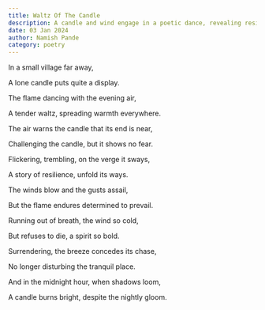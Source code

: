 ```yaml
---
title: Waltz Of The Candle 
description: A candle and wind engage in a poetic dance, revealing resilience and serenity
date: 03 Jan 2024
author: Namish Pande
category: poetry 
---
```


In a small village far away,

A lone candle puts quite a display.

The flame dancing with the evening air,

A tender waltz, spreading warmth everywhere.

The air warns the candle that its end is near,

Challenging the candle, but it shows no fear.

Flickering, trembling, on the verge it sways,

A story of resilience, unfold its ways.

The winds blow and the gusts assail,

But the flame endures determined to prevail.

Running out of breath, the wind so cold,

But refuses to die, a spirit so bold.

Surrendering, the breeze concedes its chase,

No longer disturbing the tranquil place.

And in the midnight hour, when shadows loom,

A candle burns bright, despite the nightly gloom.

